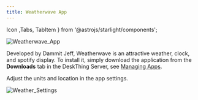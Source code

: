 ```yaml
---
title: Weatherwave App
---
```


Icon ,Tabs, TabItem } from '@astrojs/starlight/components';

![Weatherwave_App](/src/assets/docs/Weatherwave_App.jpg)

Developed by Dammit Jeff, Weatherwave is an attractive weather, clock, and spotify display. To install it, simply download the application from the **Downloads** tab in the DeskThing Server, see [Managing Apps](/official-apps/deskthing/managing-apps).

Adjust the units and location in the app settings.

![Weather_Settings](/src/assets/docs/Weather_Settings.png)